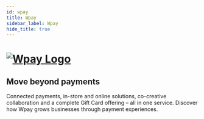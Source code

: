 ```yaml
---
id: wpay
title: Wpay
sidebar_label: Wpay
hide_title: true
---
```


<h1>
<a href="https://wpay.io/" rel="noreferrer noopener" target="_blank" aria-label="visit the Wpay site" className="invert">
  <img src="/docs/img/docs/platform/wpay-logo.svg" alt="Wpay Logo" className="height80"/>
</a>
</h1>

<h2>Move beyond payments</h2>

Connected payments, in-store and online solutions, co-creative collaboration and a complete Gift Card offering – all in one service. Discover how Wpay grows businesses through payment experiences. 



<Notice />